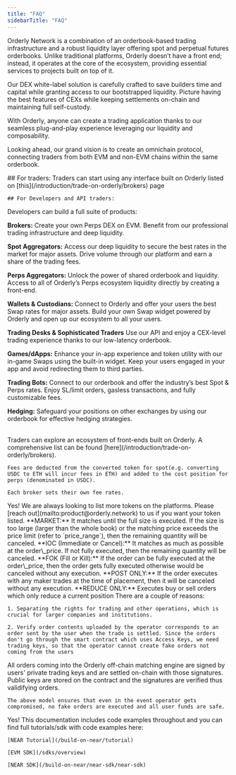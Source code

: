 ```yaml
---
title: "FAQ"
sidebarTitle: "FAQ"
---
```


<AccordionGroup>
  <Accordion title="What is Orderly?">
Orderly Network is a combination of an orderbook-based trading infrastructure and a robust liquidity layer offering spot and perpetual futures orderbooks. Unlike traditional platforms, Orderly doesn’t have a front end; instead, it operates at the core of the ecosystem, providing essential services to projects built on top of it.

Our DEX white-label solution is carefully crafted to save builders time and capital while granting access to our bootstrapped liquidity. Picture having the best features of CEXs while keeping settlements on-chain and maintaining full self-custody.

With Orderly, anyone can create a trading application thanks to our seamless plug-and-play experience leveraging our liquidity and composability.

Looking ahead, our grand vision is to create an omnichain protocol, connecting traders from both EVM and non-EVM chains within the same orderbook.

  </Accordion>

  <Accordion title="How do I get started?">
  ## For traders:
    Traders can start using any interface built on Orderly listed on [this](/introduction/trade-on-orderly/brokers) page

    ## For Developers and API traders:

<CardGroup cols={2}>
  <Card title="EVM Quick Start" href="/build-on-evm/building-on-evm">
  </Card>
  <Card title="NEAR Quick Start" href="/build-on-near/building-on-near">
  </Card>
</CardGroup>
  </Accordion>

<Accordion title="What can I do on Orderly?">
  Developers can build a full suite of products:

**Brokers:** Create your own Perps DEX on EVM. Benefit from our professional trading infrastructure and deep liquidity.

**Spot Aggregators:** Access our deep liquidity to secure the best rates in the market for major assets. Drive volume through our platform and earn a share of the trading fees.

**Perps Aggregators:** Unlock the power of shared orderbook and liquidity. Access to all of Orderly’s Perps ecosystem liquidity directly by creating a front-end.

**Wallets & Custodians:** Connect to Orderly and offer your users the best Swap rates for major assets. Build your own Swap widget powered by Orderly and open up our ecosystem to all your users.

**Trading Desks & Sophisticated Traders** Use our API and enjoy a CEX-level trading experience thanks to our low-latency orderbook.

**Games/dApps:** Enhance your in-app experience and token utility with our in-game Swaps using the built-in widget. Keep your users engaged in your app and avoid redirecting them to third parties.

**Trading Bots:** Connect to our orderbook and offer the industry’s best Spot & Perps rates. Enjoy SL/limit orders, gasless transactions, and fully customizable fees.

**Hedging:** Safeguard your positions on other exchanges by using our orderbook for effective hedging strategies.

<br />
Traders can explore an ecosystem of front-ends built on Orderly. A comprehensive list can be found [here](/introduction/trade-on-orderly/brokers).
</Accordion>
  
  <Accordion title="How are trading fees calculated/charged?">

    Fees are deducted from the converted token for spot(e.g. converting USDC to ETH will incur fees in ETH) and added to the cost position for perps (denominated in USDC).

    Each broker sets their own fee rates.

  </Accordion>

<Accordion title="Can I list my token on Orderly?">
  Yes! We are always looking to list more tokens on the platforms. Please [reach
  out](mailto:product@orderly.network) to us if you want your token listed.
</Accordion>

<Accordion title="What are the different order types?">
  **MARKET:** It matches until the full size is executed. If the size is too large (larger than the
  whole book) or the matching price exceeds the price limit (refer to `price_range`), then the
  remaining quantity will be canceled. **IOC (Immediate or Cancel):** It matches as much as possible
  at the order\_price. If not fully executed, then the remaining quantity will be canceled. **FOK
  (Fill or Kill):** If the order can be fully executed at the order\_price, then the order gets
  fully executed otherwise would be canceled without any execution. **POST ONLY:** If the order
  executes with any maker trades at the time of placement, then it will be canceled without any
  execution. **REDUCE ONLY:** Executes buy or sell orders which only reduce a current position
</Accordion>

  <Accordion title="Why does Orderly require two different keys to trade? (NEAR only)">
    There are a couple of reasons:

    1. Separating the rights for trading and other operations, which is crucial for larger companies and institutions.

    2. Verify order contents uploaded by the operator corresponds to an order sent by the user when the trade is settled. Since the orders don't go through the smart contract which uses Access Keys, we need trading keys, so that the operator cannot create fake orders not coming from the users

  </Accordion>

  <Accordion title="How do you ensure no fake orders are settled on-chain?">
    All orders coming into the Orderly off-chain matching engine are signed by users' private trading keys and are settled on-chain with those signatures. Public keys are stored on the contract and the signatures are verified thus validifying orders.

    The above model ensures that even in the event operator gets compromised, no fake orders are executed and all user funds are safe.

  </Accordion>

  <Accordion title="Are there code examples or tutorials for how to build on Orderly?">
    Yes! This documentation includes code examples throughout and you can find full tutorials/sdk with code examples here:

    [NEAR Tutorial](/build-on-near/tutorial)

    [EVM SDK](/sdks/overview)

    [NEAR SDK](/build-on-near/near-sdk/near-sdk)

  </Accordion>

</AccordionGroup>
